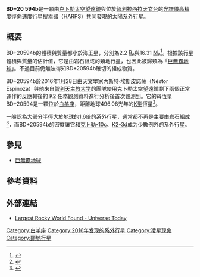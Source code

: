 '''BD+20 594b'''是一顆由[[克卜勒太空望遠鏡|克卜勒太空望遠鏡]]與位於[[智利|智利]][[拉西拉天文台|拉西拉天文台]]的[[光譜儀|光譜儀]][[高精度徑向速度行星搜索器|高精度徑向速度行星搜索器]]（HARPS）共同發現的[[太陽系外行星|太陽系外行星]]。

==概要==
BD+20594b的體積與質量都小於海王星，分別為2.2 [[地球半徑|R<sub>e</sub>]]與16.31 [[地球質量|M<sub>e</sub>]]<ref>{{Cite web |url=http://exoplanet.eu/catalog/bd%2B20_594_b/ |title=Planet BD+20 594 b |accessdate=2016-04-19 |archive-date=2018-01-02 |archive-url=https://web.archive.org/web/20180102132302/http://exoplanet.eu/catalog/bd%2B20_594_b/ |dead-url=no }}</ref>。根據該行星體積與質量的估計值，它是由岩石組成的類地行星，也因此被歸類為「[[巨無霸地球|巨無霸地球]]」。不過目前仍無法得知BD+20594b確切的組成物質。

BD+20594b於2016年1月28日由天文學家內斯特·埃斯皮諾薩（Néstor Espinoza）與他來自[[智利天主教大学|智利天主教大学]]的團隊使用克卜勒太空望遠鏡剩下兩個正常運作的反應輪後的 K2 任務觀測資料進行分析後首次觀測到。它的母恆星BD+20594是一顆位於[[白羊座|白羊座]]，距離地球496.08光年的[[恆星光譜|K型]]恆星<ref>{{Cite web |url=http://arxiv.org/abs/1601.07608 |title=A Neptune-sized Exoplanet Consistent with a Pure Rock Composition |accessdate=2016-04-19 |archive-date=2016-09-09 |archive-url=https://web.archive.org/web/20160909060009/http://arxiv.org/abs/1601.07608 |dead-url=no }}</ref>。

一般認為大部分半徑大於地球的1.6倍的系外行星，通常都不再是主要由岩石組成<ref>{{Cite web |url=http://arxiv.org/abs/1407.4457 |title=Most 1.6 Earth-Radius Planets are not Rocky |accessdate=2016-04-19 |archive-date=2017-07-01 |archive-url=https://web.archive.org/web/20170701012331/https://arxiv.org/abs/1407.4457 |dead-url=no }}</ref>，而BD+20594b的密度讓它和[[克卜勒-10c|克卜勒-10c]]、[[K2-3d|K2-3d]]成为少數例外的系外行星。

==參見==
*[[巨無霸地球|巨無霸地球]]

==參考資料==
{{Reflist}}

==外部連結==
*[http://www.universetoday.com/127325/largest-rocky-world-found Largest Rocky World Found - Universe Today]{{Wayback|url=http://www.universetoday.com/127325/largest-rocky-world-found |date=20160415025415 }}

{{2016 in space}}
{{extrasolar-planet-stub}}

[[Category:白羊座|Category:白羊座]]
[[Category:2016年发现的系外行星|Category:2016年发现的系外行星]]
[[Category:凌星现象|Category:凌星现象]]
[[Category:類地行星|Category:類地行星]]